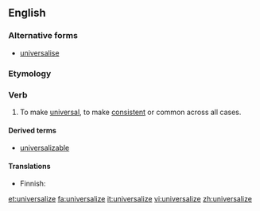 ==English==

===Alternative forms===
* [[universalise]]

===Etymology===
{{suffix|universal|ize}}

===Verb===
{{en-verb|universaliz|es}}

# To make [[universal]], to make [[consistent]] or common across all cases.

====Derived terms====
* [[universalizable]]

====Translations====
{{trans-top|to make universal}}
* Finnish: {{t-|fi|yleistää}}
{{trans-mid}}
{{trans-bottom}}

[[et:universalize]]
[[fa:universalize]]
[[it:universalize]]
[[vi:universalize]]
[[zh:universalize]]